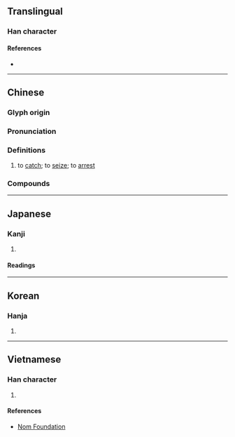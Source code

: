{{character info}}
==Translingual==

===Han character===
{{Han char|rn=64|rad=手|as=07|sn=10|four=53027|canj=QIJB|ids=⿰扌甫}}

====References====
* {{Han ref|kx=0434.090|dkj=12157|dj=0783.160|hdz=31878.050|uh=6355|ud=25429|bh=AEB7|bd=44727}}

----

==Chinese==
{{zh-forms}}

===Glyph origin===
{{Han etym}}

===Pronunciation===
{{zh-pron
|m=bǔ|ma=Zh-bu.ogg
|c=bou6
|h=pfs=
|md=buô
|mn=pô͘/tw:pó͘/tw,xm,zz:pō͘
|mn_note=pô͘ - literary (Quanzhou); pō͘ - literary (Xiamen, Zhangzhou); pô͘ - vernacular (俗, Xiamen, Zhangzhou)
|mn-t=bu6
|w=
|mc=y
|oc=y
|cat=v
}}

===Definitions===
{{zh-hanzi}}

# to [[catch]]; to [[seize]]; to [[arrest]]
#: {{zh-x|捕魚|catch fish}}

===Compounds===
{{zh-der|捕手|大肆搜捕|廣捕文書|係風捕景|廣捕|官捕|剿捕|名捕|圍捕|海捕|捕蟲植物|掩雀捕蟬|比捕|捕快|捕捉|挨捕|捕獲|捕繩|捕頭|捕蛇去齒|捕衙|捕魚權|捕生|捕魚|捕風捉影|捕房|白捕|捕殺|捕鯨船|捕影繫風|捕人|捕風繫影|捕撈|捕影拿風|握風捕影|捕拿|捕蠅草|捕捉畋獵|捕蟲網|打捕|捕役|捕風弄月|海捕公文|捉風捕影|應捕|撈捕|捕食|查捕|海捕文書|捕蟲燈|拘捕|掩目捕雀|拒捕|捕蚊燈|搜捕|望風捕影|捕蠅紙|捉影捕風|捕蟲堇菜|捕緝|羅捕|逮捕|繫風捕景|追捕|追風捕影|巡捕房|緝捕|繫風捕影|陰捕|巡捕|跡捕|跟捕|誘捕|間捕}}

{{zh-cat|Elementary}}

----

==Japanese==

===Kanji===
{{ja-kanji|grade=c|rs=手07}}

# {{rfdef|ja|sort=手07}}

====Readings====
{{ja-readings
|goon=ぶ
|kanon=ほ
|kun=と-らえる, と-らわれる, つか-まる, つか-まえる, と-る
}}

----

==Korean==

===Hanja===
{{ko-hanja|포}}

# {{rfdef|ko|sort=手07}}

----

==Vietnamese==

===Han character===
{{vi-readings|readings=bõ,bổ,bủa,bố,buả,bộ|rs=手07}}

# {{rfdef|vi|sort=手07}}

====References====
* [http://nomfoundation.org/common/nom_details.php?codepoint=6355 Nom Foundation]